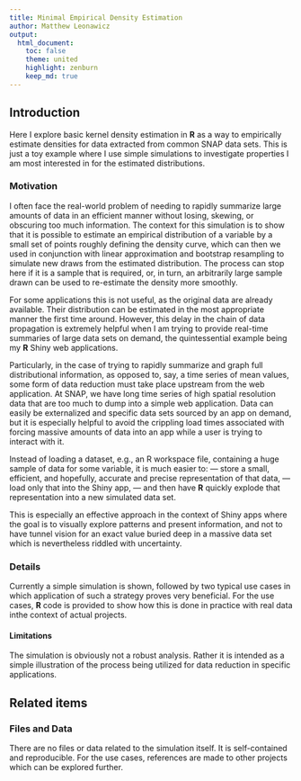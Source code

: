 ```yaml
---
title: Minimal Empirical Density Estimation
author: Matthew Leonawicz
output:
  html_document:
    toc: false
    theme: united
    highlight: zenburn
    keep_md: true
---
```


## Introduction
Here I explore basic kernel density estimation in **R** as a way to empirically estimate densities for data extracted from common SNAP data sets.
This is just a toy example where I use simple simulations to investigate properties I am most interested in for the estimated distributions.

### Motivation
I often face the real-world problem of needing to rapidly summarize large amounts of data in an efficient manner without losing, skewing, or obscuring too much information.
The context for this simulation is to show that it is possible to estimate an empirical distribution of a variable by a small set of points roughly defining the density curve,
which can then we used in conjunction with linear approximation and bootstrap resampling to simulate new draws from the estimated distribution.
The process can stop here if it is a sample that is required, or, in turn, an arbitrarily large sample drawn can be used to re-estimate the density more smoothly.

For some applications this is not useful, as the original data are already available.
Their distribution can be estimated in the most appropriate manner the first time around.
However, this delay in the chain of data propagation is extremely helpful when I am trying to provide real-time summaries of large data sets on demand,
the quintessential example being my **R** Shiny web applications.

Particularly, in the case of trying to rapidly summarize and graph full distributional information, as opposed to, say, a time series of mean values,
some form of data reduction must take place upstream from the web application.
At SNAP, we have long time series of high spatial resolution data that are too much to dump into a simple web application.
Data can easily be externalized and specific data sets sourced by an app on demand,
but it is especially helpful to avoid the crippling load times associated with forcing massive amounts of data into an app while a user is trying to interact with it.

Instead of loading a dataset, e.g., an R workspace file, containing a huge sample of data for some variable,
it is much easier to:
--- store a small, efficient, and hopefully, accurate and precise representation of that data,
--- load only that into the Shiny app,
--- and then have **R** quickly explode that representation into a new simulated data set.

This is especially an effective approach in the context of Shiny apps where the goal is to visually explore patterns and present information,
and not to have tunnel vision for an exact value buried deep in a massive data set which is nevertheless riddled with uncertainty.

### Details
Currently a simple simulation is shown, followed by two typical use cases in which application of such a strategy proves very beneficial.
For the use cases, **R** code is provided to show how this is done in practice with real data inthe context of actual projects.

#### Limitations
The simulation is obviously not a robust analysis.
Rather it is intended as a simple illustration of the process being utilized for data reduction in specific applications.

## Related items

### Files and Data
There are no files or data related to the simulation itself.
It is self-contained and reproducible.
For the use cases, references are made to other projects which can be explored further.
